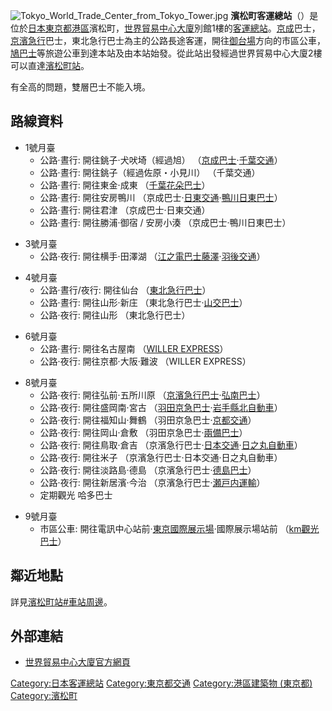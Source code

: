 [[File:Tokyo_World_Trade_Center_from_Tokyo_Tower.jpg|thumb]]
'''濱松町客運總站'''（{{Lang-ja|浜松町バスターミナル}}）是位於[[日本|日本]][[東京都|東京都]][[港區_(東京都)|港區]]濱松町，[[世界貿易中心大廈_(東京)|世界貿易中心大廈]]別館1樓的[[巴士總站|客運總站]]。[[京成電鐵|京成]]巴士，[[京濱急行電鐵|京濱急行]]巴士，東北急行巴士為主的公路長途客運，開往[[御台場|御台場]]方向的市區公車，[[鳩巴士|鳩巴士]]等旅遊公車到達本站及由本站始發。從此站出發經過世界貿易中心大廈2樓可以直達[[濱松町站|濱松町站]]。

有全高的問題，雙層巴士不能入境。

==路線資料==
*1號月臺
**公路·晝行:  開往銚子·犬吠埼（經過旭） （[[京成巴士|京成巴士]]·[[千葉交通|千葉交通]]）
**公路·晝行:  開往銚子（經過佐原・小見川） （千葉交通）
**公路·晝行:  開往東金·成東 （[[千葉花朵巴士|千葉花朵巴士]]）
**公路·晝行:  開往安房鴨川 （京成巴士·[[日東交通_(千葉県)|日東交通]]·[[鴨川日東巴士|鴨川日東巴士]]）
**公路·晝行:  開往君津 （京成巴士·日東交通）
**公路·晝行:  開往勝浦·御宿 / 安房小湊 （京成巴士·鴨川日東巴士）

*3號月臺
**公路·夜行:  開往横手·田澤湖 （[[江之島電鐵|江之電巴士藤澤]]·[[羽後交通|羽後交通]]）

*4號月臺
**公路·晝行/夜行:  開往仙台 （[[東北急行巴士|東北急行巴士]]）
**公路·晝行:  開往山形·新庄 （東北急行巴士·[[山交巴士_(山形縣)|山交巴士]]）
**公路·夜行:  開往山形 （東北急行巴士）

*6號月臺
**公路·晝行:  開往名古屋南 （[[WILLER_EXPRESS|WILLER EXPRESS]]）
**公路·夜行:  開往京都·大阪·難波 （WILLER EXPRESS）

*8號月臺
**公路·夜行:  開往弘前·五所川原 （[[京濱急行巴士|京濱急行巴士]]·[[弘南巴士|弘南巴士]]）
**公路·夜行:  開往盛岡南·宮古 （[[羽田京急巴士|羽田京急巴士]]·[[岩手縣北自動車|岩手縣北自動車]]）
**公路·夜行:  開往福知山·舞鶴 （羽田京急巴士·[[京都交通_(舞鶴)|京都交通]]）
**公路·夜行:  開往岡山·倉敷 （羽田京急巴士·[[兩備巴士|兩備巴士]]）
**公路·夜行:  開往鳥取·倉吉 （京濱急行巴士·[[日本交通_(鳥取)|日本交通]]·[[日之丸自動車|日之丸自動車]]）
**公路·夜行:  開往米子 （京濱急行巴士·日本交通·日之丸自動車）
**公路·夜行:  開往淡路島·德島 （京濱急行巴士·[[德島巴士|德島巴士]]）
**公路·夜行:  開往新居濱·今治 （京濱急行巴士·[[瀬戸内運輸|瀬戸内運輸]]）
**定期觀光 哈多巴士

*9號月臺
**市區公車: <km01路> 開往電訊中心站前·[[東京國際展示場|東京國際展示場]]·國際展示場站前 （[[km觀光巴士|km觀光巴士]]）

==鄰近地點==
詳見[[濱松町站#車站周邊|濱松町站#車站周邊]]。

==外部連結==
* [http://www.wtcbldg.co.jp/index.html 世界貿易中心大廈官方網頁] {{Wayback|url=http://www.wtcbldg.co.jp/index.html |date=20090524015757 }} {{ja}}

{{DEFAULTSORT:Hamamatsucho Bus Terminal}}
[[Category:日本客運總站|Category:日本客運總站]]
[[Category:東京都交通|Category:東京都交通]]
[[Category:港區建築物_(東京都)|Category:港區建築物 (東京都)]]
[[Category:濱松町|Category:濱松町]]